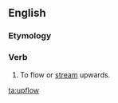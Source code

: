 ==English==

===Etymology===
{{prefix|up|flow|lang=en}}

===Verb===
{{en-verb}}

# {{context|intransitive|obsolete|lang=en}} To flow or [[stream]] upwards.
#: {{rfquotek|Robert Southey}}

[[ta:upflow]]